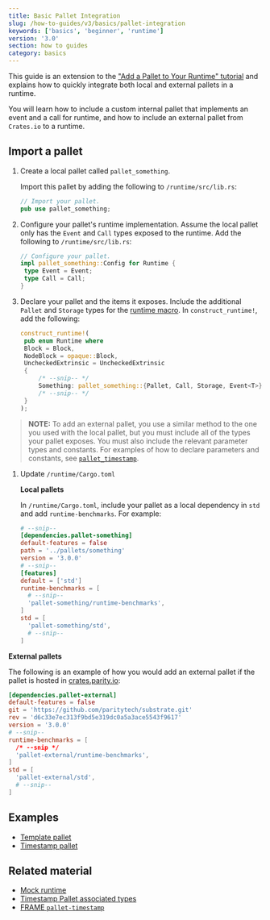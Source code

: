 ```yaml
---
title: Basic Pallet Integration
slug: /how-to-guides/v3/basics/pallet-integration
keywords: ['basics', 'beginner', 'runtime']
version: '3.0'
section: how to guides
category: basics
---
```


This guide is an extension to the ["Add a Pallet to Your Runtime" tutorial](/tutorials/v3/add-a-pallet) and explains how to quickly integrate both local and external pallets in a runtime.

You will learn how to include a custom internal pallet that implements an event and a call for runtime, and how to include an external pallet from `Crates.io` to a runtime.

## Import a pallet

1. Create a local pallet called `pallet_something`.

   Import this pallet by adding the following to `/runtime/src/lib.rs`:

   ```rust
   // Import your pallet.
   pub use pallet_something;
   ```

1. Configure your pallet's runtime implementation.
   Assume the local pallet only has the `Event` and `Call` types exposed to the runtime. Add the following to `/runtime/src/lib.rs`:

   ```rust
   // Configure your pallet.
   impl pallet_something::Config for Runtime {
   	type Event = Event;
   	type Call = Call;
   }
   ```

1. Declare your pallet and the items it exposes.
   Include the additional `Pallet` and `Storage` types for the [runtime macro](/v3/runtime/macros/#construct_runtime). In `construct_runtime!`, add the following:

   ```rust
   construct_runtime!(
   	pub enum Runtime where
   	Block = Block,
   	NodeBlock = opaque::Block,
   	UncheckedExtrinsic = UncheckedExtrinsic
   	{
   		/* --snip-- */
   		Something: pallet_something::{Pallet, Call, Storage, Event<T>},
   		/* --snip-- */
   	}
   );
   ```

> **NOTE:** To add an external pallet, you use a similar method to the one you used with the local pallet, but you must include all of the types your pallet exposes.
> You must also include the relevant parameter types and constants. For examples of how to declare parameters and constants, see [`pallet_timestamp`][timestamp-frame].

1. Update `/runtime/Cargo.toml`

   **Local pallets**

   In `/runtime/Cargo.toml`, include your pallet as a local dependency in `std` and add `runtime-benchmarks`. For example:

   ```TOML
   # --snip--
   [dependencies.pallet-something]
   default-features = false
   path = '../pallets/something'
   version = '3.0.0'
   # --snip--
   [features]
   default = ['std']
   runtime-benchmarks = [
     # --snip--
     'pallet-something/runtime-benchmarks',
   ]
   std = [
     'pallet-something/std',
     # --snip--
   ]
   ```

**External pallets**

The following is an example of how you would add an external pallet if the pallet is hosted in [crates.parity.io](https://crates.parity.io/):

```TOML
[dependencies.pallet-external]
default-features = false
git = 'https://github.com/paritytech/substrate.git'
rev = 'd6c33e7ec313f9bd5e319dc0a5a3ace5543f9617'
version = '3.0.0'
# --snip--
runtime-benchmarks = [
  /* --snip */
  'pallet-external/runtime-benchmarks',
]
std = [
  'pallet-external/std',
  # --snip--
]
```

## Examples

- [Template pallet][template-frame]
- [Timestamp pallet][timestamp-frame]

## Related material

- [Mock runtime][mock-runtime]
- [Timestamp Pallet associated types][timestamp-rustdocs]
- [FRAME `pallet-timestamp`](https://crates.io/crates/pallet-timestamp)

[mock-runtime]: /v3/runtime/testing#mock-runtime-environment
[timestamp-frame]: https://github.com/paritytech/substrate/blob/master/bin/node/runtime/src/lib.rs#L413-L422
[timestamp-rustdocs]: /rustdocs/latest/pallet_timestamp/pallet/trait.Config.html#associated-types
[template-frame]: https://github.com/substrate-developer-hub/substrate-node-template/blob/master/pallets/template/src/lib.rs#L1-L107
